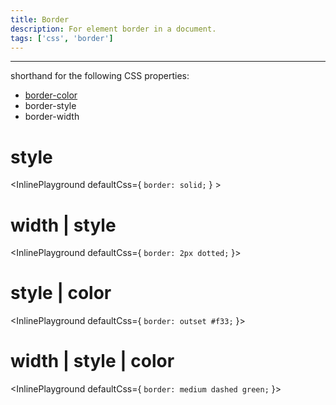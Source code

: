 ```yaml
---
title: Border
description: For element border in a document.
tags: ['css', 'border']
---
```


--------------------------------------------------------------

shorthand for the following CSS properties:

- [border-color](./border-color)
- border-style
- border-width

# style

<InlinePlayground defaultCss={
        `border: solid;`
} ></InlinePlayground>

# width | style

<InlinePlayground defaultCss={
        `border: 2px dotted;`
}></InlinePlayground>

# style | color

<InlinePlayground defaultCss={
        `border: outset #f33;`
}></InlinePlayground>

# width | style | color

<InlinePlayground defaultCss={
        `border: medium dashed green;`
}></InlinePlayground>

